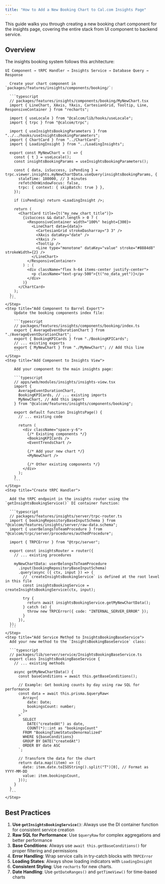 ```yaml
---
title: "How to Add a New Booking Chart to Cal.com Insights Page"
---
```


This guide walks you through creating a new booking chart component for the insights page, covering the entire stack from UI component to backend service.

## Overview

The insights booking system follows this architecture:

```
UI Component → tRPC Handler → Insights Service → Database Query → Response
```

<Steps>
    <Step title="Create the UI Component">

      Create your chart component in `packages/features/insights/components/booking/`:

      ```typescript
      // packages/features/insights/components/booking/MyNewChart.tsx
      import { LineChart, XAxis, YAxis, CartesianGrid, Tooltip, Line, ResponsiveContainer } from "recharts";
      
      import { useLocale } from "@calcom/lib/hooks/useLocale";
      import { trpc } from "@calcom/trpc";
      
      import { useInsightsBookingParameters } from "../../hooks/useInsightsBookingParameters";
      import { ChartCard } from "../ChartCard";
      import { LoadingInsight } from "../LoadingInsights";
      
      export const MyNewChart = () => {
        const { t } = useLocale();
        const insightsBookingParams = useInsightsBookingParameters();
      
        const { data, isSuccess, isPending } = trpc.viewer.insights.myNewChartData.useQuery(insightsBookingParams, {
          staleTime: 180000, // 3 minutes
          refetchOnWindowFocus: false,
          trpc: { context: { skipBatch: true } },
        });
      
        if (isPending) return <LoadingInsight />;
      
        return (
          <ChartCard title={t("my_new_chart_title")}>
            {isSuccess && data?.length > 0 ? (
              <ResponsiveContainer width="100%" height={300}>
                <LineChart data={data}>
                  <CartesianGrid strokeDasharray="3 3" />
                  <XAxis dataKey="date" />
                  <YAxis />
                  <Tooltip />
                  <Line type="monotone" dataKey="value" stroke="#8884d8" strokeWidth={2} />
                </LineChart>
              </ResponsiveContainer>
            ) : (
              <div className="flex h-64 items-center justify-center">
                <p className="text-gray-500">{t("no_data_yet")}</p>
              </div>
            )}
          </ChartCard>
        );
      };
      ```
    </Step>
    <Step title="Add Component to Barrel Export">
        Update the booking components index file:
        
        ```typescript
        // packages/features/insights/components/booking/index.ts
        export { AverageEventDurationChart } from "./AverageEventDurationChart";
        export { BookingKPICards } from "./BookingKPICards";
        // ... existing exports
        export { MyNewChart } from "./MyNewChart"; // Add this line
        ```
    </Step>
    <Step title="Add Component to Insights View">
        
        Add your component to the main insights page:
        
        ```typescript
        // apps/web/modules/insights/insights-view.tsx
        import {
          AverageEventDurationChart,
          BookingKPICards, // ... existing imports
          MyNewChart, // Add this import
        } from "@calcom/features/insights/components/booking";
        
        export default function InsightsPage() {
          // ... existing code
        
          return (
            <div className="space-y-6">
              {/* Existing components */}
              <BookingKPICards />
              <EventTrendsChart />
        
              {/* Add your new chart */}
              <MyNewChart />
        
              {/* Other existing components */}
            </div>
          );
        }
        ```
    </Step>  
    <Step title="Create tRPC Handler">

      Add the tRPC endpoint in the insights router using the `getInsightsBookingService()` DI container function:
      
      ```typescript
      // packages/features/insights/server/trpc-router.ts
      import { bookingRepositoryBaseInputSchema } from "@calcom/features/insights/server/raw-data.schema";
      import { userBelongsToTeamProcedure } from "@calcom/trpc/server/procedures/authedProcedure";
      
      import { TRPCError } from "@trpc/server";
      
      export const insightsRouter = router({
        // ... existing procedures
      
        myNewChartData: userBelongsToTeamProcedure
          .input(bookingRepositoryBaseInputSchema)
          .query(async ({ ctx, input }) => {
            // `createInsightsBookingService` is defined at the root level in this file
            const insightsBookingService = createInsightsBookingService(ctx, input);
      
            try {
              return await insightsBookingService.getMyNewChartData();
            } catch (e) {
              throw new TRPCError({ code: "INTERNAL_SERVER_ERROR" });
            }
          }),
      });
      ```
    </Step>
    <Step title="Add Service Method to InsightsBookingBaseService">      
      Add your new method to the `InsightsBookingBaseService` class:
      
      ```typescript
      // packages/lib/server/service/InsightsBookingBaseService.ts
      export class InsightsBookingBaseService {
        // ... existing methods
      
        async getMyNewChartData() {
          const baseConditions = await this.getBaseConditions();
      
          // Example: Get booking counts by day using raw SQL for performance
          const data = await this.prisma.$queryRaw<
            Array<{
              date: Date;
              bookingsCount: number;
            }>
          >`
            SELECT
              DATE("createdAt") as date,
              COUNT(*)::int as "bookingsCount"
            FROM "BookingTimeStatusDenormalized"
            WHERE ${baseConditions}
            GROUP BY DATE("createdAt")
            ORDER BY date ASC
          `;
      
          // Transform the data for the chart
          return data.map((item) => ({
            date: item.date.toISOString().split("T")[0], // Format as YYYY-MM-DD
            value: item.bookingsCount,
          }));
        }
      }
      ```
    </Step>

## Best Practices

1. **Use `getInsightsBookingService()`**: Always use the DI container function for consistent service creation
2. **Raw SQL for Performance**: Use `$queryRaw` for complex aggregations and better performance
3. **Base Conditions**: Always use `await this.getBaseConditions()` for proper filtering and permissions
4. **Error Handling**: Wrap service calls in try-catch blocks with `TRPCError`
5. **Loading States**: Always show loading indicators with `LoadingInsight`
6. **Consistent Styling**: Use `recharts` for new charts.
7. **Date Handling**: Use `getDateRanges()` and `getTimeView()` for time-based charts
